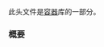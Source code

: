 {{cpp/header/title|stack}}
{{cpp/header/navbar}}
此头文件是[[cpp/container|容器]]库的一部分。
{{dsc begin}}
{{dsc h1|包含}}
{{dsc inc | cpp/header/dsc compare}}
{{dsc inc | cpp/header/dsc initializer_list}}
{{dsc h1|类}}
{{dsc inc | cpp/container/dsc stack}}
{{dsc inc | cpp/container/dsc uses_allocator | stack}}
{{dsc h1|函数}}
{{dsc inc | cpp/container/dsc operator_cmp | stack}}
{{dsc inc | cpp/container/dsc swap2 | stack}}
{{dsc end}}

===概要===
{{cpp/synopsis/stack}}

{{langlinks|de|en|es|ja|ru}}